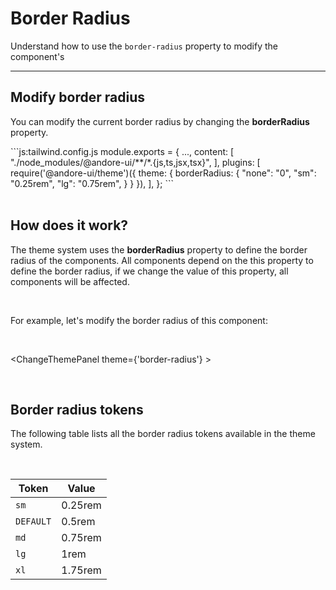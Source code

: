 

# Border Radius

Understand how to use the `border-radius` property to modify the component's

---

## Modify border radius

You can modify the current border radius by changing the **borderRadius** property.

<div className="code-block mt-4">
```js:tailwind.config.js
module.exports = {
    ...,
    content: [
        "./node_modules/@andore-ui/**/*.{js,ts,jsx,tsx}",
    ],
    plugins: [
        require('@andore-ui/theme')({
            theme: {
                borderRadius: {
                    "none": "0",
                    "sm": "0.25rem",
                    "lg": "0.75rem",
                }
            }
        }),
    ],
};
```
</div>

<br/>


## How does it work?

The theme system uses the **borderRadius** property to define the border radius of the components.
All components depend on the this property to define the border radius, if we change the value of this property, all components will be affected.

<br/>

For example, let's modify the border radius of this component:

<br/>

<ChangeThemePanel theme={'border-radius'} >
    <SchematicRadiusButton />
</ChangeThemePanel>

<br/>

## Border radius tokens

The following table lists all the border radius tokens available in the theme system.

<br/>

| Token     | Value   |
|-----------|---------|
| `sm`      | 0.25rem |
| `DEFAULT` | 0.5rem  |
| `md`      | 0.75rem |
| `lg`      | 1rem    |
| `xl`      | 1.75rem |
